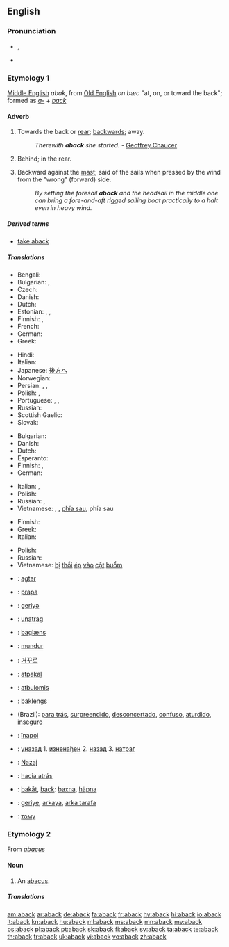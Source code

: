 ==English==

===Pronunciation===
* {{a|RP}} {{IPA|/əˈbæk/}}, {{SAMPA|/@"b{k/}}
* {{rhymes|æk}}

===Etymology 1===
[[w:Middle English language|Middle English]] ''abak'', from [[w:Old English language|Old English]] ''on bæc'' "at, on, or toward the back"; formed as ''[[a-]]'' + ''[[back]]''

====Adverb====
{{en-adv|-}}

# {{rare}} Towards the back or [[rear]]; [[backwards]]; away.
#: ''Therewith '''aback''' she started.'' - [[w:Geoffrey Chaucer|Geoffrey Chaucer]]
# Behind; in the rear.
# {{nautical}} Backward against the [[mast]]; said of the sails when pressed by the wind from the "wrong" (forward) side.
#: ''By setting the foresail '''aback''' and the headsail in the middle one can bring a fore-and-aft rigged sailing boat practically to a halt even in heavy wind.''

=====Derived terms=====
* [[take aback]]

=====Translations=====
{{trans-top|backwards}}
* Bengali: {{t|bn|পেছন দিকে|sc=Beng|xs=Bengali}}
* Bulgarian: {{t+|bg|назад}}, {{t+|bg|заднишком}}
* Czech: {{t+|cs|zpět}}
* Danish: {{t|da|bak}}
* Dutch: {{t+|nl|achterwaarts}}
* Estonian: {{t|et|tagasi}}, {{t|et|tagaspidi}}, {{t|et|tagurpidi}}
* Finnish: {{t+|fi|takaisin}}, {{t-|fi|taaksepäin}}
* French: {{t|fr|en arrière}}
* German: {{t+|de|rückwärts}}
* Greek: {{t|el|προς τα πίσω|tr=pros ta píso}}
{{trans-mid}}
* Hindi: {{t|hi|पीछ॓ की ओर|xs=Hindi}}
* Italian: {{t-|it|all'indietro}}
* Japanese: [[後方]]へ
* Norwegian: {{t|no|bakk}}
* Persian: {{t|fa|جاخوردن|xs=Persian}}, {{t|fa|یکه خوردن|xs=Persian}}, {{t|fa|غافلگیرشدن|xs=Persian}}
* Polish: {{t|pl|wstecz}}, {{t|pl|do tyłu}}
* Portuguese: {{t|pt|atraz}}, {{t|pt|por detraz ás avessas}}, {{t|pt|pelo contrario}}
* Russian: {{t+|ru|назад}}
* Scottish Gaelic: {{t-|gd|air ais|xs=Scottish Gaelic}}
* Slovak: {{t-|sk|naspäť}}
{{trans-bottom}}

{{trans-top|in the rear}}
* Bulgarian: {{t|bg|отзад}}
* Danish: {{t|da|bagi}}
* Dutch: {{t+|nl|achteraan}}
* Esperanto: {{t|eo|malantaŭen|xs=Esperanto}}
* Finnish: {{t+|fi|takana}}, {{t-|fi|perässä}}
* German: {{t+|de|hinten}}
{{trans-mid}}
* Italian: {{t+|it|dietro}}, {{t+|it|di}} {{t+|it|dietro}}
* Polish: {{t|pl|z tyłu}}
* Russian: {{t|ru|сзади}}, {{t+|ru|позади}}
* Vietnamese: {{t|vi|đằng sau|xs=Vietnamese}}, {{t|vi|lùi lại|xs=Vietnamese}}, {{t|vi|trở lại|xs=Vietnamese}} [[phía sau]], {{t+|vi|về|xs=Vietnamese}} phía sau
{{trans-bottom}}

{{trans-top|said of sails pressed backward}}
* Finnish: {{t+|fi|pakki|alt=pakilla}}
* Greek: {{t|el|προς τα πίσω|tr=pros ta píso}}
* Italian: {{t+|it|a}} {{t+|it|collo}}
{{trans-mid}}
* Polish: {{t|pl|bieg wsteczny}}
* Russian: {{t|ru|против ветра|tr=prótiv v'étra}}
* Vietnamese: [[bị]] [[thổi]] [[ép]] [[vào]] [[cột]] [[buồm]]
{{trans-bottom}}

{{checktrans-top}}
* {{ttbc|af}}: [[agtar]]
* {{ttbc|sq}}: [[prapa]]
* {{ttbc|az}}: [[geriyә]]
* {{ttbc|sh}}: [[unatrag]]
* {{ttbc|da}}: [[baglæns]]
* {{ttbc|id}}: [[mundur]]
* {{ttbc|ko}}: [[거꾸로]]
* {{ttbc|lv}}: [[atpakaļ]]
* {{ttbc|lt}}: [[atbulomis]]
* {{ttbc|no}}: [[baklengs]]
{{trans-mid}}
* {{ttbc|pt}} (Brazil): [[para trás]], [[surpreendido]], [[desconcertado]], [[confuso]], [[aturdido]], [[inseguro]]
* {{ttbc|ro}}: [[înapoi]]
* {{ttbc|sh}}: [[уназад]]   1. [[изненађен]]  2. [[назад]]   3. [[натраг]]
* {{ttbc|sl}}: [[Nazaj]]
* {{ttbc|es}}: [[hacia atrás]]
* {{ttbc|sv}}: [[bakåt]], [[back]]: [[baxna]], [[häpna]]
* {{ttbc|tr}}: [[geriye]], [[arkaya]], [[arka tarafa]]
* {{ttbc|uk}}: [[тому]]
{{trans-bottom}}

===Etymology 2===
From ''[[abacus]]''

====Noun====
{{en-noun}}

# {{obsolete}} An [[abacus]].

=====Translations=====
{{trans-see|abacus}}

[[am:aback]]
[[ar:aback]]
[[de:aback]]
[[fa:aback]]
[[fr:aback]]
[[hy:aback]]
[[hi:aback]]
[[io:aback]]
[[it:aback]]
[[kn:aback]]
[[hu:aback]]
[[ml:aback]]
[[ms:aback]]
[[mn:aback]]
[[my:aback]]
[[ps:aback]]
[[pl:aback]]
[[pt:aback]]
[[sk:aback]]
[[fi:aback]]
[[sv:aback]]
[[ta:aback]]
[[te:aback]]
[[th:aback]]
[[tr:aback]]
[[uk:aback]]
[[vi:aback]]
[[vo:aback]]
[[zh:aback]]